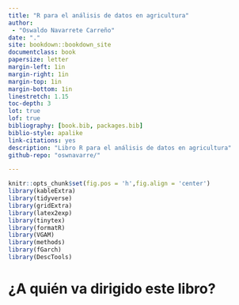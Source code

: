 ```yaml
--- 
title: "R para el análisis de datos en agricultura"
author: 
 - "Oswaldo Navarrete Carreño"
date: "."
site: bookdown::bookdown_site
documentclass: book
papersize: letter
margin-left: 1in
margin-right: 1in
margin-top: 1in
margin-bottom: 1in
linestretch: 1.15
toc-depth: 3
lot: true
lof: true
bibliography: [book.bib, packages.bib]
biblio-style: apalike
link-citations: yes
description: "Libro R para el análisis de datos en agricultura"
github-repo: "oswnavarre/"

---
```


```r
knitr::opts_chunk$set(fig.pos = 'h',fig.align = 'center')
library(kableExtra)
library(tidyverse)
library(gridExtra)
library(latex2exp)
library(tinytex)
library(formatR)
library(VGAM)
library(methods)
library(fGarch)
library(DescTools)
```


# ¿A quién va dirigido este libro?